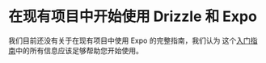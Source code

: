 
<Breadcrumbs/>

# 在现有项目中开始使用 Drizzle 和 Expo

我们目前还没有关于在现有项目中使用 Expo 的完整指南，我们认为
这个[入门指南](/docs/get-started/expo-new)中的所有信息应该足够帮助您开始使用。
